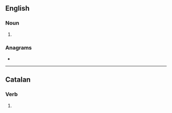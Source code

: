 ==English==

===Noun===
{{head|en|noun plural form}}

# {{plural of|tallat|lang=en}}

===Anagrams===
* {{l|en|atlatls}}

----

==Catalan==

===Verb===
{{head|ca|verb form}}

# {{ca-verb form of|g=mpl|m=ptc|t=past|tallar}}